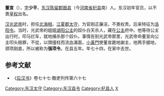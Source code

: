 '''董宣'''（{{bd|前26年||48年||catIdx=D}}），[[表字|字]]'''少平'''，[[东汉|东汉]][[陳留郡|陈留郡]][[圉县|圉县]]（今[[河南省|河南省]][[杞县|杞县]]南）人。东汉初年官员，以不畏[[皇权|皇权]]出名。

[[汉光武帝|汉光武帝]]时，担任[[北海郡|北海]][[國相|相]]，[[江夏郡|江夏郡]][[太守|太守]]，为官刚正廉洁，不畏权贵。后来特征为[[洛阳县|洛阳]][[县令|令]]。当时，光武帝的姐姐[[劉黃|湖阳公主]]的奴仆白天杀人，藏在[[公主|公主]]府中。他等待公主出行时，叩马拦车，就地捕杀那个奴仆。事情告到光武帝那里，光武帝命董宣向公主叩头赔罪，不從，以頭撞柱而流血滿面，[[小黃門|小黃門]]使董宣跪地謝主，他两手据地，颈项刚直，所以被称为'''强项令'''。在县五年。年七十四，在家中去世。

==参考文献==
*《[[后汉书|后汉书]]》卷七十七·酷吏列传第六十七

{{DEFAULTSORT:D}}
[[Category:东汉太守|Category:东汉太守]]
[[Category:东汉县令|Category:东汉县令]]
[[Category:杞县人|Category:杞县人]]
[[Category:董姓|X]]